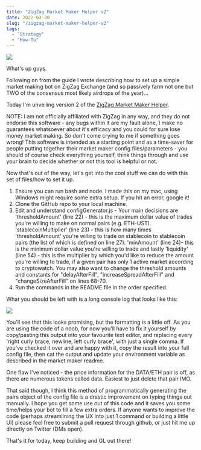 ```yaml
---
title: "ZigZag Market Maker Helper v2"
date: 2022-03-30
slug: "/zigzag-market-maker-helper-v2"
tags:
  - "Strategy"
  - "How-To"
---
```


![](https://i.gyazo.com/e0fbec63c5f0fbf449e1d907f0d975ac.jpg)

What's up guys.

Following on from the guide I wrote describing how to set up a simple market making bot on ZigZag Exchange (and so passively farm not one but TWO of the consensus most likely airdrops of the year)...

Today I'm unveiling version 2 of the [ZigZag Market Maker Helper](https://github.com/defibuildereth/ZZ_MM_Helper_v2.0).

NOTE: I am not officially affiliated with ZigZag in any way, and they do not endorse this software - any bugs within it are my fault alone, I make no guarantees whatsoever about it's efficacy and you could for sure lose money market making. So don't come crying to me if something goes wrong! This software is intended as a starting point and as a time-saver for people putting together their market maker config files/parameters - you should of course check everything yourself, think things through and use your brain to decide whether or not this tool is helpful or not.

Now that's out of the way, let's get into the cool stuff we can do with this set of files/how to set it up.

1. Ensure you can run bash and node. I made this on my mac, using Windows might require some extra setup. If you hit an error, google it!
2. Clone the GitHub repo to your local machine.
3. Edit and understand configGenerator.js - Your main decisions are 'thresholdAmount' (line 22) - this is the maximum dollar value of trades you're willing to make on normal pairs (e.g. ETH-UST). 'stablecoinMultiplier' (line 23) - this is how many times 'thresholdAmount' you're willing to trade on stablecoin to stablecoin pairs (the list of which is defined on line 27). 'minAmount' (line 24)- this is the minimum dollar value you're willing to trade and lastly 'liquidity' (line 54) - this is the multiplier by which you'd like to reduce the amount you're willing to trade, if a given pair has only 1 active market according to cryptowatch. You may also want to change the threshold amounts and constants for "delayAfterFill", "increaseSpreadAfterFill" and "changeSizeAfterFill" on lines 68-70.
4. Run the commands in the README file in the order specified.

What you should be left with is a long console log that looks like this:

![](https://i.gyazo.com/7bdd7115dfd3ae629cac62250c7e8fcc.png)

You'll see that this looks promising, but the formatting is a little off. As you are using the code of a noob, for now you'll have to fix it yourself by copy/pasting this output into your favourite text editor, and replacing every 'right curly brace, newline, left curly brace', with just a single comma. If you've checked it over and are happy with it, copy the result into your full config file, then cat the output and update your environment variable as described in the market maker readme.

One flaw I've noticed - the price information for the DATA/ETH pair is off, as there are numerous tokens called data. Easiest to just delete that pair IMO.

That said though, I think this method of programmatically generating the pairs object of the config file is a drastic improvement on typing things out manually. I hope you get some use out of this code and it saves you some time/helps your bot to fill a few extra orders. If anyone wants to improve the code (perhaps streamlining the UX into just 1 command or building a little UI) please feel free to submit a pull request through github, or just hit me up directly on Twitter (DMs open).

That's it for today, keep building and GL out there!